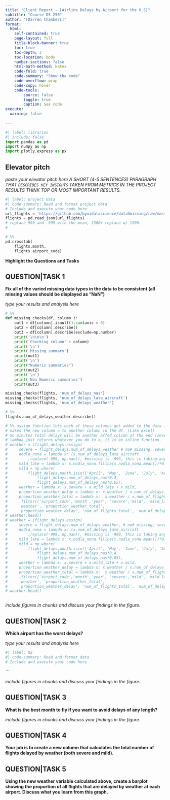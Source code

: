 ```yaml
---
title: "Client Report - [Airline Delays by Airport for the U.S]"
subtitle: "Course DS 250"
author: "[Darren Chambers]"
format:
  html:
    self-contained: true
    page-layout: full
    title-block-banner: true
    toc: true
    toc-depth: 3
    toc-location: body
    number-sections: false
    html-math-method: katex
    code-fold: true
    code-summary: "Show the code"
    code-overflow: wrap
    code-copy: hover
    code-tools:
        source: false
        toggle: true
        caption: See code
execute: 
  warning: false
    
---
```


```python
#| label: libraries
#| include: false
import pandas as pd
import numpy as np
import plotly.express as px
```


## Elevator pitch

_paste your elevator pitch here_
_A SHORT (4-5 SENTENCES) PARAGRAPH THAT `DESCRIBES KEY INSIGHTS` TAKEN FROM METRICS IN THE PROJECT RESULTS THINK TOP OR MOST IMPORTANT RESULTS._

```python
#| label: project data
#| code-summary: Read and format project data
# Include and execute your code here
url_flights = 'https://github.com/byuidatascience/data4missing/raw/master/data-raw/flights_missing/flights_missing.json'
flights = pd.read_json(url_flights)
# replace 999 and -999 with the mean, 1500+ replace w/ 1500. 
# 
```

```python
# %%
pd.crosstab(
    flights.month, 
    flights.airport_code)
```

__Highlight the Questions and Tasks__

## QUESTION|TASK 1

__Fix all of the varied missing data types in the data to be consistent (all missing values should be displayed as “NaN”)__

_type your results and analysis here_
```python
# %%
def missing_checks(df, column ):
    out1 = df[column].isnull().sum(axis = 0)
    out2 = df[column].describe()
    out3 = df[column].describe(exclude=np.number)
    print('\n\n\n')
    print('Checking column' + column)
    print('\n')
    print('Missing summary')
    print(out1)
    print('\n')
    print("Numeric summaries")
    print(out2)
    print('\n')
    print('Non Numeric summaries')
    print(out3)

missing_checks(flights, 'num_of_delays_nas')
missing_checks(flights, 'num_of_delays_late_aircraft')
missing_checks(flights, 'num_of_delays_weather')    
```

```python
# %%
flights.num_of_delays_weather.describe()
```



```python


# %% assign function lets each of these columns get added to the data frame. 
# makes the new column = to another column in the df. (Like excel)
# So minutes total delays will be another affed colimn at the end (severe)
# lambda just returns whatever you do to x, it is an inline function. 
# weather = (flight_delays.assign(
#     severe = flight_delays.num_of_delays_weather # no# missing, severe 
#     nodla_nona = lambda x: (x.num_of_delays_late_aircraft
#         .replace(-999, np.nan)), #missing is -999, this is taking any missing data and replacing it with nan, copies the data but gives nan for 999
#     mild_late = lambda x: x.nodla_nona.fillna(x.nodla_nona.mean())*0.3,
#     mild = np.where(
#         flight_delays.month.isin(['April', 'May', 'June', 'July', 'August']), 
#             flight_delays.num_of_delays_nas*0.4, 
#             flight_delays.num_of_delays_nas*0.65),
#     weather = lambda x: x.severe + x.mild_late + x.mild,
#     proportion_weather_delay = lambda x: x.weather / x.num_of_delays_total,
#     proportion_weather_total = lambda x:  x.weather / x.num_of_flights_total)
#     .filter(['airport_code','month','year', 'severe','mild', 'mild_late',
#     'weather', 'proportion_weather_total', 
#     'proportion_weather_delay', 'num_of_flights_total', 'num_of_delays_total']))
# weather.head()
# weather = (flight_delays.assign(
#     severe = flight_delays.num_of_delays_weather, # no# missing, severe 
#     nodla_nona = lambda x: (x.num_of_delays_late_aircraft
#         .replace(-999, np.nan)), #missing is -999, this is taking any missing data and replacing it with nan, copies the data but gives nan for 999
#     mild_late = lambda x: x.nodla_nona.fillna(x.nodla_nona.mean())*0.3,
#     mild = np.where(
#         flight_delays.month.isin(['April', 'May', 'June', 'July', 'August']), 
#             flight_delays.num_of_delays_nas*0.4, 
#             flight_delays.num_of_delays_nas*0.65),
#     weather = lambda x: x.severe + x.mild_late + x.mild,
#     proportion_weather_delay = lambda x: x.weather / x.num_of_delays_total,
#     proportion_weather_total = lambda x:  x.weather / x.num_of_flights_total)
#     .filter(['airport_code','month','year', 'severe','mild', 'mild_late',
#     'weather', 'proportion_weather_total', 
#     'proportion_weather_delay', 'num_of_flights_total', 'num_of_delays_total']))
# weather.head()



```



_include figures in chunks and discuss your findings in the figure._





## QUESTION|TASK 2

__Which airport has the worst delays?__

_type your results and analysis here_

```python
#| label: Q2
#| code-summary: Read and format data
# Include and execute your code here

```

```

_include figures in chunks and discuss your findings in the figure._






## QUESTION|TASK 3

__What is the best month to fly if you want to avoid delays of any length?__






_include figures in chunks and discuss your findings in the figure._







## __QUESTION|TASK 4__

__Your job is to create a new column that calculates the total number of flights delayed by weather (both severe and mild).__

## __QUESTION|TASK 5__

__Using the new weather variable calculated above, create a barplot showing the proportion of all flights that are delayed by weather at each airport. Discuss what you learn from this graph.__